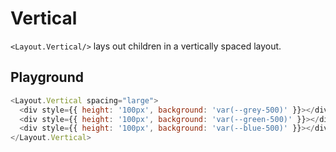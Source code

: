 # Vertical

`<Layout.Vertical/>` lays out children in a vertically spaced layout.

## Playground

```js live=true
<Layout.Vertical spacing="large">
  <div style={{ height: '100px', background: 'var(--grey-500)' }}></div>
  <div style={{ height: '100px', background: 'var(--green-500)' }}></div>
  <div style={{ height: '100px', background: 'var(--blue-500)' }}></div>
</Layout.Vertical>
```
